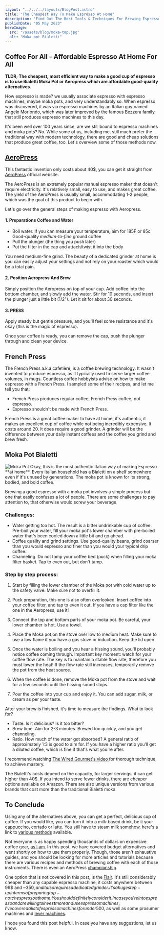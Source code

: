 ```yaml
---
layout: "../../../layouts/BlogPost.astro"
title: "The Cheapest Way To Make Espresso At Home"
description: "Find Out The Best Tools & Techniques For Brewing Espresso At Home Without Breaking The Bank"
publishDate: "05 May 2023"
heroImage:
  src: "/assets/blog/moka-top.jpg"
  alt: "Moka pot Bialetti"
---
```



## Coffee For All -  Affordable Espresso At Home For All

**TLDR; The cheapest, most efficient way to make a good cup of espresso is to use Bialetti Moka Pot or Aeropress which are affordable good-quality alternatives.**

How espresso is made? we usually associate espresso with espresso machines, maybe moka pots, and very understandably so.
When espresso was discovered, it was via espresso machines by an Italian guy named Angelo Moriondo, 
which was later improved by the famous Bezzera family that still produces espresso machines to this day.

It's been well over 100 years since, are we still bound to espresso machines and moka pots? No. While some of us, including me, still
much prefer the traditional way with modern technology, there are good and cheap solutions that produce great coffee, too. 
Let's overview some of those methods now.

<Note content="the most common ..." />

## [AeroPress](../what-is-the-best-espresso-maker-for-home-use/#aeropress)
This fantastic invention only costs about 40$, you can get it straight from [AeroPress](https://aeropress.com) official website.

The AeroPress is an extremely popular manual espresso maker that doesn't require electricity. It's relatively small, easy to use, and makes great coffee.
The yield of the AeroPress is usually small, accommodating 1-2 people, which was the goal of this product to begin with. 

Let's go over the general steps of making espresso with Aeropress.
#### 1. Preparations Coffee and Water
- Boil water. If you can measure your temperature, aim for 185F or 85c Good-quality *medium-to-fine* ground coffee
- Pull the plunger (the thing you push later)
- Put the filter in the cap and attach/twist it into the body

<Note content="The catch is here. It's recommended you purchase a hand-grinder. Buying quality whole beans and grinding before brewing your coffee will give the best results" />

You need medium-fine grind. The beauty of a dedicated grinder at home is you can easily adjust your settings and not rely on your roaster which would be 
a total pain.

#### 2. Position Aeropress And Brew

Simply position the Aeropress on top of your cup. 
Add coffee into the bottom chamber, and slowly add the water. Stir for 10 seconds, and insert the plunger just a little bit (1/2").
Let it sit for about 30 seconds.


#### 3. PRESS
Apply steady but gentle pressure, and you'll feel some resistance and it's okay (this is the magic of espresso). 

<Note content="If you feel no resistance, your coffee is too coarse. grind finer! If it's too resisting, coffee is too fine, grind a little bit coarser" />

Once your coffee is ready, you can remove the cap, push the plunger through and clean your device.

## French Press

The French Press a.k.a cafetière, is a coffee brewing technology. It wasn't invented to produce espresso, as it typically used to serve larger coffee volumes, in mugs.
Countless coffee hobbyists advise on how to make espresso with a French Press. I sampled some of their recipes, and let me tell you that:
- French Press produces regular coffee, French Press coffee, not espresso.
- Espresso shouldn't be made with French Press.

French Press is a great coffee maker to have at home, it's authentic, it makes an excellent cup of coffee while not being incredibly expensive. It costs around 20. It 
does require a good grinder. A grinder will be the difference between your daily instant coffees and the coffee you grind and brew fresh.

## Moka Pot Bialetti
<img class="product-image" src="https://cdn.buttercms.com/cgwe2DRK6qjSIDR65lfg" alt="Moka Pot" />
Okay, this is the most authentic Italian way of making Espresso **at home**. Every Italian household has a Bialetti on a shelf somewhere even if it's unused by generations.
The moka pot is known for its strong, bodied, and bold coffee. 

Brewing a good espresso with a moka pot involves a simple process but one that easily confuses a lot of people. There are some challenges to pay attention to, that otherwise would screw your beverage.

### Challenges: 
- Water getting too hot. The result is a bitter undrinkable cup of coffee. Pre-boil your water, fill your moka pot's lower chamber
with pre-boiled water that's been cooled down a little bit and go ahead.
- Coffee quality and grind settings. Use good-quality beans, grind coarser than you would espresso and finer than you would your typical drip coffee.
- Channeling. Do not tamp your coffee bed (puck) when filling your moka filter basket. Tap to even out, but don't tamp.

<Note content="Keep an eye on the flow rate and adjust the position of your Moka pot accordingly" />

### Step by step process:
1. Start by filling the lower chamber of the Moka pot with cold water up to the safety valve. Make sure not to overfill it.

2. Puck preparation, this one is also often overlooked.
Insert coffee into your coffee filter, and tap to even it out. If you have a cap filter like the one in the Aeropress, use it!

3. Connect the top and bottom parts of your moka pot. Be careful, your lower chamber is hot. Use a towel.

4. Place the Moka pot on the stove over low to medium heat. Make sure to use a low flame if you have a gas stove or induction. Keep the lid open

5. Once the water is boiling and you hear a hissing sound, you'll probably notice coffee coming through. Important key moment: watch for your coffee flow rate.
The key is to maintain a stable flow rate, therefore you must lower the heat! If the flow rate still increases, temporarily remove the pot from the heat source.

6. When the coffee is done, remove the Moka pot from the stove and wait for a few seconds until the hissing sound stops.

7. Pour the coffee into your cup and enjoy it. You can add sugar, milk, or cream as per your taste.

After your brew is finished, it's time to measure the findings. What to look for?
- Taste. Is it delicious? Is it too bitter?
- Brew time. Aim for 2-3 minutes. Brewed too quickly, and you get channeling.
- Ratio. How much of the water got absorbed? A general ratio of approximately 1:3 is good to aim for. If you have a higher ratio you'll get a diluted coffee, which is fine if that's what you're after.

I recommend watching [ The Wired Gourmet's video ](https://www.youtube.com/watch?v=u-PeYeiqPLU&ab_channel=TheWiredGourmet) for thorough technique, to achieve 
mastery.

The Bialetti's costs depend on the capacity, for larger servings, it can get higher than 40$. If you intend to serve fewer drinks, there are cheaper options available on Amazon.
There are also unique versions from various brands that cost more than the traditional Bialetti moka.

## To Conclude

Using any of the alternatives above, you can get a perfect, delicious cup of coffee. If you would like, you can turn it into a milk-based drink, be it your cappuccino, cortado or latte.
You still have to steam milk somehow, here's a link to [various methods](https://majestycoffee.com/pages/how-to-froth-milk-without-an-espresso-machine) available.

Not everyone is as happy spending thousands of dollars on expensive coffee gear, [as I am](/posts/lever-experience). 
In this post, we have covered budget alternatives and went shortly on how to use them properly. Though, those aren't 
exhaustive guides, and you should be looking for more articles and tutorials because there are various recipes and methods of 
brewing coffee with each of those instruments. There is even an AeroPress [championship](https://worldaeropresschampionship.com/).

One option that is not covered in this post, is the [Flair](/posts/what-is-the-best-espresso-maker-for-home-use/#flair). It's still considerably cheaper than any capable espresso machine,
it costs anywhere between 99$ and ~350$, and it also requires a dedicated grinder. It's a huge step-up in terms of preparing top-notch espresso at home.
You should definitely consider it. In case you're into espresso and are willing to invest more and use espresso machines, I've covered a list of espresso machines for under 500$, as well as some prosumer machines and [lever machines](/posts/best-lever-espresso-machine).

I hope you found this post helpful. In case you have any suggestions, let us know.

